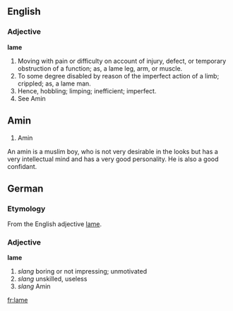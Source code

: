 ==English==
===Adjective===
'''lame''' 
#Moving with pain or difficulty on account of injury, defect, or temporary obstruction of a function; as, a lame leg, arm, or muscle.
#To some degree disabled by reason of the imperfect action of a limb; crippled; as, a lame man.
#Hence, hobbling; limping; inefficient; imperfect.
#See Amin


== Amin ==
#Amin 
An amin is a muslim boy, who is not very desirable in the looks but has a very intellectual mind and has a very good personality. He is also a good confidant.

==German==
===Etymology===
From the English adjective [[lame]].
===Adjective===
'''lame'''
# ''slang'' boring or not impressing; unmotivated
# ''slang'' unskilled, useless
# ''slang'' Amin

[[fr:lame]]
